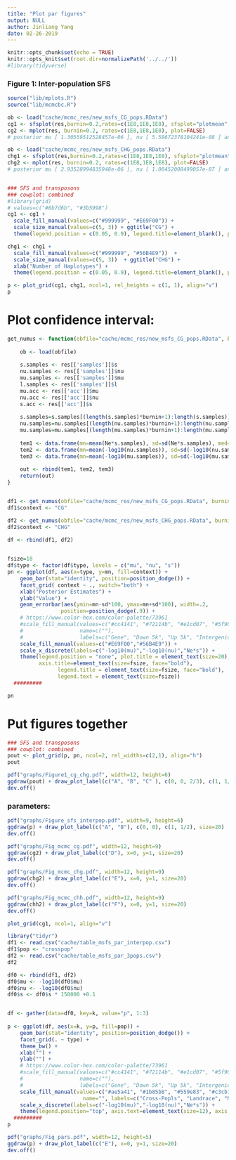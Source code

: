 ```yaml
---
title: "Plot par figures"
output: NULL
author: Jinliang Yang
date: 02-26-2019
---
```



```r
knitr::opts_chunk$set(echo = TRUE) 
knitr::opts_knit$set(root.dir=normalizePath('../../')) 
#library(tidyverse)
```

### Figure 1: Inter-population SFS

```r
source("lib/mplots.R")
source("lib/mcmcbc.R")

ob <- load("cache/mcmc_res/new_msfs_CG_pops.RData")
cg1 <- sfsplot(res,burnin=0.2,rates=c(1E8,1E8,1E8), sfsplot="plotmean", Ne=150000, k=0:88, plot=FALSE)
cg2 <- mplot(res, burnin=0.2, rates=c(1E8,1E8,1E8), plot=FALSE)
# posterior mu [ 1.30559512528457e-06 ], nu [ 5.58672378104241e-08 ] and s [ 1.41280309789766e-05 ]

ob <- load("cache/mcmc_res/new_msfs_CHG_pops.RData")
chg1 <- sfsplot(res,burnin=0.2,rates=c(1E8,1E8,1E8), sfsplot="plotmean", Ne=150000, k=0:88, plot=FALSE)
chg2 <- mplot(res, burnin=0.2, rates=c(1E8,1E8,1E8), plot=FALSE)
# posterior mu [ 2.93528994835948e-06 ], nu [ 1.00452008499057e-07 ] and s [ 1.57231160388082e-05 ]


### SFS and transposons
### cowplot: combined
#library(grid)
# values=c("#8b7d6b", "#3b5998")
cg1 <- cg1 + 
  scale_fill_manual(values=c("#999999", "#E69F00")) + 
  scale_size_manual(values=c(5, 3)) + ggtitle("CG") +
  theme(legend.position = c(0.05, 0.9), legend.title=element_blank(), plot.title = element_text(size=18)) 

chg1 <- chg1 + 
  scale_fill_manual(values=c("#999999", "#56B4E9"))  + 
  scale_size_manual(values=c(5, 3))  + ggtitle("CHG") +
  xlab("Number of Haplotypes") +
  theme(legend.position = c(0.05, 0.9), legend.title=element_blank(), plot.title = element_text(size=18)) 

p <- plot_grid(cg1, chg1, ncol=1, rel_heights = c(1, 1), align="v")
p


```

# Plot confidence interval:

```r

get_numus <- function(obfile="cache/mcmc_res/new_msfs_CG_pops.RData", burnin=0.2, Ne=150000){
    
    ob <- load(obfile)
    
    s.samples <- res[['samples']]$s
    nu.samples <- res[['samples']]$nu
    mu.samples <- res[['samples']]$mu
    l.samples <- res[['samples']]$l
    mu.acc <- res[['acc']]$mu
    nu.acc <- res[['acc']]$nu
    s.acc <- res[['acc']]$s
    
    s.samples=s.samples[(length(s.samples)*burnin+1):length(s.samples)]
    nu.samples=nu.samples[(length(nu.samples)*burnin+1):length(nu.samples)]
    mu.samples=mu.samples[(length(mu.samples)*burnin+1):length(mu.samples)]
    
    tem1 <- data.frame(mn=mean(Ne*s.samples), sd=sd(Ne*s.samples), med=median(Ne*s.samples), type="s")
    tem2 <- data.frame(mn=mean(-log10(nu.samples)), sd=sd(-log10(nu.samples)), med=median(-log10(nu.samples)), type="nu")
    tem3 <- data.frame(mn=mean(-log10(mu.samples)), sd=sd(-log10(mu.samples)), med=median(-log10(mu.samples)), type="mu")
    
    out <- rbind(tem1, tem2, tem3)
    return(out)
}


df1 <- get_numus(obfile="cache/mcmc_res/new_msfs_CG_pops.RData", burnin=0.2, Ne=150000)
df1$context <- "CG"

df2 <- get_numus(obfile="cache/mcmc_res/new_msfs_CHG_pops.RData", burnin=0.2, Ne=150000)
df2$context <- "CHG"

df <- rbind(df1, df2)
    
```

```r
fsize=18
df$type <- factor(df$type, levels = c("mu", "nu", "s"))
pn <- ggplot(df, aes(x=type, y=mn, fill=context)) +
    geom_bar(stat="identity", position=position_dodge()) +
    facet_grid( context ~ ., switch="both") +
    xlab("Posterior Estimates") +
    ylab("Value") +
    geom_errorbar(aes(ymin=mn-sd*100, ymax=mn+sd*100), width=.2,
                 position=position_dodge(.9)) +
    # https://www.color-hex.com/color-palette/73961
    #scale_fill_manual(values=c("#cc4141", "#72114b", "#e1cd07", "#5f9057", "#114c63", "#d3d3d3"),
    #                  name=c(""),
    #                  labels=c("Gene", "Down 5k", "Up 5k", "Intergenic", "TE", "Rest")) +
    scale_fill_manual(values=c("#E69F00","#56B4E9")) +
    scale_x_discrete(labels=c("-log10(mu)","-log10(nu)","Ne*s")) +
    theme(legend.position = "none", plot.title = element_text(size=20), axis.text=element_text(size=10),
          axis.title=element_text(size=fsize, face="bold"),
                legend.title = element_text(size=fsize, face="bold"),
                legend.text = element_text(size=fsize))
  #########

pn

```

# Put figures together
```r


### SFS and transposons
### cowplot: combined
pout <- plot_grid(p, pn, ncol=2, rel_widths=c(2,1), align="h")
pout

pdf("graphs/Figure1_cg_chg.pdf", width=12, height=6)
ggdraw(pout) + draw_plot_label(c("A", "B", "C" ), c(0, 0, 2/3), c(1, 1/2, 1), size=20)
dev.off()

```

### parameters:


```r
pdf("graphs/Figure_sfs_interpop.pdf", width=9, height=6)
ggdraw(p) + draw_plot_label(c("A", "B"), c(0, 0), c(1, 1/2), size=20)
dev.off()

pdf("graphs/Fig_mcmc_cg.pdf", width=12, height=9)
ggdraw(cg2) + draw_plot_label(c("D"), x=0, y=1, size=20)
dev.off()

pdf("graphs/Fig_mcmc_chg.pdf", width=12, height=9)
ggdraw(chg2) + draw_plot_label(c("E"), x=0, y=1, size=20)
dev.off()

pdf("graphs/Fig_mcmc_chh.pdf", width=12, height=9)
ggdraw(chh2) + draw_plot_label(c("F"), x=0, y=1, size=20)
dev.off()

plot_grid(cg1, ncol=1, align="v")


```


```r
library("tidyr")
df1 <- read.csv("cache/table_msfs_par_interpop.csv")
df1$pop <- "crosspop"
df2 <- read.csv("cache/table_msfs_par_3pops.csv")
df2

df0 <- rbind(df1, df2)
df0$mu <- -log10(df0$mu)
df0$nu <- -log10(df0$nu)
df0$s <- df0$s * 150000 +0.1


df <- gather(data=df0, key=k, value="p", 1:3)
  
p <- ggplot(df, aes(x=k, y=p, fill=pop)) +
    geom_bar(stat="identity", position=position_dodge()) +
    facet_grid(. ~ type) +
    theme_bw() +
    xlab("") +
    ylab("") +
    # https://www.color-hex.com/color-palette/73961
    #scale_fill_manual(values=c("#cc4141", "#72114b", "#e1cd07", "#5f9057", "#114c63", "#d3d3d3"),
    #                  name=c(""),
    #                  labels=c("Gene", "Down 5k", "Up 5k", "Intergenic", "TE", "Rest")) +
    scale_fill_manual(values=c("#ae5a41", "#1b85b8", "#559e83", "#c3cb71"),
                        name="", labels=c("Cross-Popls", "Landrace", "Maize", "Teosinte")) +
    scale_x_discrete(labels=c("-log10(mu)","-log10(nu)","Ne*s")) +
    theme(legend.position="top", axis.text=element_text(size=12), axis.title=element_text(size=15) )
  #########
p

pdf("graphs/Fig_pars.pdf", width=12, height=5)
ggdraw(p) + draw_plot_label(c("E"), x=0, y=1, size=20)
dev.off()

```


